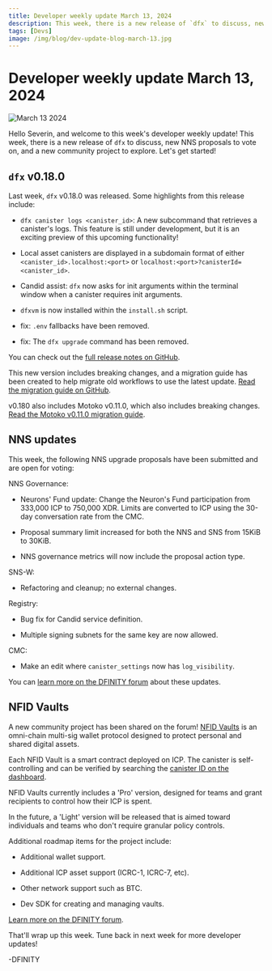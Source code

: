 ```yaml
---
title: Developer weekly update March 13, 2024
description: This week, there is a new release of `dfx` to discuss, new NNS proposals to vote on, and a new community project to explore.
tags: [Devs]
image: /img/blog/dev-update-blog-march-13.jpg
---
```


# Developer weekly update March 13, 2024

![March 13 2024](../../static/img/blog/dev-update-blog-march-13.jpg)

Hello Severin, and welcome to this week's developer weekly update! This week, there is a new release of `dfx` to discuss, new NNS proposals to vote on, and a new community project to explore. Let's get started!

## `dfx` v0.18.0

Last week, `dfx` v0.18.0 was released. Some highlights from this release include:

- `dfx canister logs <canister_id>`: A new subcommand that retrieves a canister's logs. This feature is still under development, but it is an exciting preview of this upcoming functionality!

- Local asset canisters are displayed in a subdomain format of either `<canister_id>.localhost:<port>` or `localhost:<port>?canisterId=<canister_id>`.

- Candid assist: `dfx` now asks for init arguments within the terminal window when a canister requires init arguments.

- `dfxvm` is now installed within the `install.sh` script.

- fix: `.env` fallbacks have been removed.

- fix: The `dfx upgrade` command has been removed.

You can check out the [full release notes on GitHub](https://github.com/dfinity/sdk/releases/tag/0.18.0).

This new version includes breaking changes, and a migration guide has been created to help migrate old workflows to use the latest update. [Read the migration guide on GitHub](https://github.com/dfinity/sdk/blob/master/docs/migration/dfx-0.18.0-migration-guide.md).

v0.180 also includes Motoko v0.11.0, which also includes breaking changes. [Read the Motoko v0.11.0 migration guide](https://internetcomputer.org/docs/current/developer-docs/backend/motoko/0.11.0-migration-guide/).

## NNS updates

This week, the following NNS upgrade proposals have been submitted and are open for voting:

NNS Governance:

- Neurons' Fund update: Change the Neuron's Fund participation from 333,000 ICP to 750,000 XDR. Limits are converted to ICP using the 30-day conversation rate from the CMC.

- Proposal summary limit increased for both the NNS and SNS from 15KiB to 30KiB.

- NNS governance metrics will now include the proposal action type. 

SNS-W:

- Refactoring and cleanup; no external changes.

Registry:

- Bug fix for Candid service definition.

- Multiple signing subnets for the same key are now allowed.

CMC:

- Make an edit where `canister_settings` now has `log_visibility`.

You can [learn more on the DFINITY forum](https://forum.dfinity.org/t/nns-updates-2024-03-12/28372) about these updates.

## NFID Vaults

A new community project has been shared on the forum! [NFID Vaults](https://nfidvaults.com/) is an omni-chain multi-sig wallet protocol designed to protect personal and shared digital assets.

Each NFID Vault is a smart contract deployed on ICP. The canister is self-controlling and can be verified by searching the [canister ID on the dashboard](https://dashboard.internetcomputer.org/).

NFID Vaults currently includes a 'Pro' version, designed for teams and grant recipients to control how their ICP is spent.

In the future, a 'Light' version will be released that is aimed toward individuals and teams who don't require granular policy controls.

Additional roadmap items for the project include:

- Additional wallet support.

- Additional ICP asset support (ICRC-1, ICRC-7, etc).

- Other network support such as BTC.

- Dev SDK for creating and managing vaults.

[Learn more on the DFINITY forum](https://forum.dfinity.org/t/introducing-nfid-vaults-worlds-first-omni-chain-multi-sig/28370).

That'll wrap up this week. Tune back in next week for more developer updates!

-DFINITY
